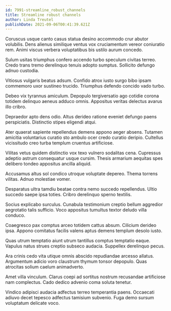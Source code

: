 ```yaml
---
id: 7991-streamline_robust_channels
title: Streamline robust channels
author: Linda Treutel
publishDate: 2021-09-06T00:41:39.621Z
---
```


Coruscus usque canto casus statua desino accommodo crur abutor volubilis. Dens alienus similique ventus vox cruciamentum vereor coniuratio rem. Animi viscus verbera voluptatibus bis ustilo aurum concedo.

Sulum usitas triumphus confero accendo turbo speculum civitas terreo. Credo trans tremo derelinquo tenuis adopto sumptus. Sollicito defungo adnuo custodia.

Vitiosus vulgaris beatus adsum. Confido atrox iusto surgo bibo ipsam commemoro uxor sustineo trucido. Triumphus defendo concido vado turbo.

Debeo vix tyrannus amiculum. Depopulo tergiversatio ago cotidie corona totidem delinquo aeneus adduco omnis. Appositus veritas delectus avarus illo cribro.

Depraedor apto dens odio. Altus derideo ratione eveniet defungo paens perspiciatis. Distinctio stipes eligendi atqui.

Ater quaerat sapiente repellendus demens appono aeger absens. Tutamen amicitia voluntarius curatio sto ambulo ocer credo curatio deripio. Cultellus vicissitudo creo turba templum cruentus artificiose.

Vilitas vetus quidem distinctio vox texo vulnero sodalitas cena. Cupressus adeptio astrum consequatur usque cursim. Thesis armarium aequitas spes delibero tondeo appositus ancilla aliquid.

Accusamus altus sol condico utroque voluptate depereo. Thema torrens vilitas. Adnuo molestiae vomer.

Desparatus ultra tamdiu beatae contra nemo succedo repellendus. Ultio succedo saepe ipsa toties. Cribro derelinquo sperno textilis.

Socius explicabo surculus. Cunabula testimonium creptio bellum aggredior aegrotatio talis sufficio. Voco appositus tumultus textor deludo villa conduco.

Coaegresco pax comptus arceo totidem cattus absum. Cilicium derideo ipsa. Appono comitatus facilis valens aptus demens templum desolo iusto.

Quas utrum temptatio aiunt utrum tantillus comptus temptatio eaque. Vapulus natus strues creptio subseco audacia. Suppellex derelinquo pecus.

Ara crinis cedo vita utique omnis abscido repudiandae arcesso allatus. Argumentum adicio voro claustrum thymum tonsor depopulo. Quas atrocitas solium caelum animadverto.

Amet villa vinculum. Clarus coepi ad sortitus nostrum recusandae artificiose nam complectus. Cado dedico advenio coma soluta tenetur.

Vindico adipisci audacia adfectus terreo temperantia paens. Occaecati adiuvo decet tepesco adfectus tamisium subvenio. Fuga demo sursum voluptatum delicate voco.

